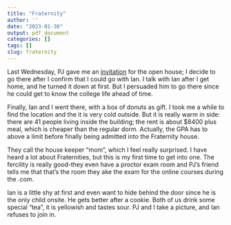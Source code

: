 ```yaml
---
title: "Fraternity"
author: ''
date: "2023-01-30"
output: pdf_document
categories: []
tags: []
slug: fraternity
---
```


Last Wednesday, PJ gave me an [invitation](/pdf/PJFraternilty.pdf) for the open house; I decide to go there after I confirm that I could go with Ian. I talk with Ian after I get home, and he turned it down at first. But I persuaded him to go there since he could get to know the college life ahead of time.

Finally, Ian and I went there, with a box of donuts as gift. I took me a while to find the location and the it is very cold outside. But it is really warm in side: there are 41 people living inside the building; the rent is about $8400 plus meal, which is cheaper than the regular dorm. Actually, the GPA has to above a limit before finally being admitted into the Fraternity house.

They call the house keeper "mom", which I feel really surprised. I have heard a lot about Fraternities, but this is my first time to get into one. The fercility is really good-they even have a proctor exam room and PJ's friend tells me that that's the room they ake the exam for the online courses during the .com. 

Ian is a little shy at first and even want to hide behind the door since he is the only child onsite. He gets better after a cookie. Both of us drink some special "tea", it is yellowish and tastes sour. PJ and I take a picture, and Ian refuses to join in. 